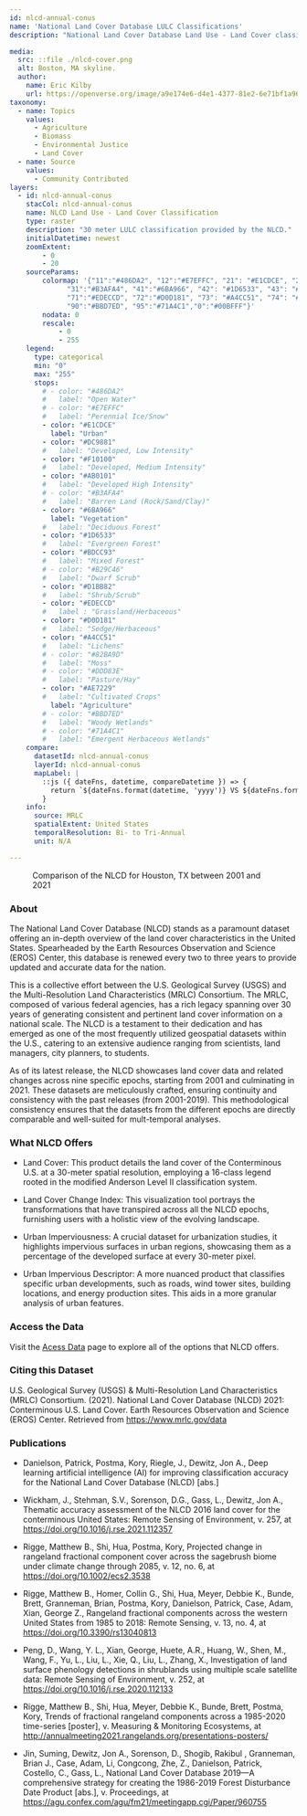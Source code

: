 ```yaml
---
id: nlcd-annual-conus
name: 'National Land Cover Database LULC Classifications'
description: "National Land Cover Database Land Use - Land Cover classifications for CONUS, 2001-2021 at 30 m resolution."

media:
  src: ::file ./nlcd-cover.png
  alt: Boston, MA skyline.
  author: 
    name: Eric Kilby
    url: https://openverse.org/image/a9e174e6-d4e1-4377-81e2-6e71bf1a9602?q=skyline
taxonomy:
  - name: Topics
    values:
      - Agriculture
      - Biomass
      - Environmental Justice
      - Land Cover
  - name: Source
    values:
      - Community Contributed
layers:
  - id: nlcd-annual-conus
    stacCol: nlcd-annual-conus
    name: NLCD Land Use - Land Cover Classification
    type: raster
    description: "30 meter LULC classification provided by the NLCD."
    initialDatetime: newest
    zoomExtent:
        - 0
        - 20
    sourceParams:
        colormap: '{"11":"#486DA2", "12":"#E7EFFC", "21": "#E1CDCE", "22": "#DC9881", "23": "#F10100", "24": "#AB0101",
              "31":"#B3AFA4", "41":"#6BA966", "42": "#1D6533", "43": "#BDCC93", "51": "#B29C46", "52": "#D1BB82",
              "71":"#EDECCD", "72":"#D0D181", "73": "#A4CC51", "74": "#82BA9D", "81": "#DDD83E", "82": "#AE7229",
              "90":"#BBD7ED", "95":"#71A4C1","0":"#00BFFF"}'
        nodata: 0
        rescale:
            - 0
            - 255   
    legend:
      type: categorical
      min: "0"
      max: "255"
      stops:
        # - color: "#486DA2"
        #   label: "Open Water"
        # - color: "#E7EFFC"
        #   label: "Perennial Ice/Snow"
        - color: "#E1CDCE"
          label: "Urban"
        - color: "#DC9881"
        #   label: "Developed, Low Intensity"
        - color: "#F10100"
        #   label: "Developed, Medium Intensity"
        - color: "#AB0101"
        #   label: "Developed High Intensity"
        # - color: "#B3AFA4"
        #   label: "Barren Land (Rock/Sand/Clay)"
        - color: "#6BA966"
          label: "Vegetation"
        #   label: "Deciduous Forest"
        - color: "#1D6533"
        #   label: "Evergreen Forest"
        - color: "#BDCC93"
        #   label: "Mixed Forest"
        # - color: "#B29C46"
        #   label: "Dwarf Scrub"
        - color: "#D1BB82"
        #   label: "Shrub/Scrub"
        - color: "#EDECCD"
        #   label : "Grassland/Herbaceous"
        - color: "#D0D181"
        #   label: "Sedge/Herbaceous"
        - color: "#A4CC51"
        #   label: "Lichens"
        # - color: "#82BA9D"
        #   label: "Moss"
        # - color: "#DDD83E"
        #   label: "Pasture/Hay"
        - color: "#AE7229"
        #   label: "Cultivated Crops"
          label: "Agriculture"
        # - color: "#BBD7ED"
        #   label: "Woody Wetlands"
        # - color: "#71A4C1"
        #   label: "Emergent Herbaceous Wetlands"
    compare:
      datasetId: nlcd-annual-conus
      layerId: nlcd-annual-conus
      mapLabel: |
        ::js ({ dateFns, datetime, compareDatetime }) => {
          return `${dateFns.format(datetime, 'yyyy')} VS ${dateFns.format(compareDatetime, 'yyyy')}`;
        }
    info:
      source: MRLC
      spatialExtent: United States
      temporalResolution: Bi- to Tri-Annual 
      unit: N/A 

---
```


<Block type='full'>
<Figure>
  <Map
    datasetId='nlcd-annual-conus'
    layerId='nlcd-annual-conus'
    dateTime='2001-01-01'
    zoom={8}
    center={[-95.37,29.76]}
    compareDateTime='2021-01-01'
  />
  <Caption
    attrAuthor='NASA'
    attrUrl='https://nasa.gov/'
  >
    Comparison of the NLCD for Houston, TX between 2001 and 2021
  </Caption>
</Figure>
</Block>

<Block>
  <Prose>

  ### About

  The National Land Cover Database (NLCD) stands as a paramount dataset offering an in-depth overview of the land cover characteristics in the United States. Spearheaded by the Earth Resources Observation and Science (EROS) Center, this database is renewed every two to three years to provide updated and accurate data for the nation.

  This is a collective effort between the U.S. Geological Survey (USGS) and the Multi-Resolution Land Characteristics (MRLC) Consortium. The MRLC, composed of various federal agencies, has a rich legacy spanning over 30 years of generating consistent and pertinent land cover information on a national scale. The NLCD is a testament to their dedication and has emerged as one of the most frequently utilized geospatial datasets within the U.S., catering to an extensive audience ranging from scientists, land managers, city planners, to students.

  As of its latest release, the NLCD showcases land cover data and related changes across nine specific epochs, starting from 2001 and culminating in 2021. These datasets are meticulously crafted, ensuring continuity and consistency with the past releases (from 2001-2019). This methodological consistency ensures that the datasets from the different epochs are directly comparable and well-suited for mult-temporal analyses.

  ### What NLCD Offers

  * Land Cover: This product details the land cover of the Conterminous U.S. at a 30-meter spatial resolution, employing a 16-class legend rooted in the modified Anderson Level II classification system.

  * Land Cover Change Index: This visualization tool portrays the transformations that have transpired across all the NLCD epochs, furnishing users with a holistic view of the evolving landscape.

  * Urban Imperviousness: A crucial dataset for urbanization studies, it highlights impervious surfaces in urban regions, showcasing them as a percentage of the developed surface at every 30-meter pixel.

  * Urban Impervious Descriptor: A more nuanced product that classifies specific urban developments, such as roads, wind tower sites, building locations, and energy production sites. This aids in a more granular analysis of urban features.

  ### Access the Data

  Visit the [Acess Data](https://www.mrlc.gov/data) page to explore all of the options that NLCD offers.

  ### Citing this Dataset

  U.S. Geological Survey (USGS) & Multi-Resolution Land Characteristics (MRLC) Consortium. (2021). National Land Cover Database (NLCD) 2021: Conterminous U.S. Land Cover. Earth Resources Observation and Science (EROS) Center. Retrieved from https://www.mrlc.gov/data

  ### Publications

  * Danielson, Patrick, Postma, Kory, Riegle, J., Dewitz, Jon A., Deep learning artificial intelligence (AI) for improving classification accuracy for the National Land Cover Database (NLCD) [abs.]

  * Wickham, J., Stehman, S.V., Sorenson, D.G., Gass, L., Dewitz, Jon A., Thematic accuracy assessment of the NLCD 2016 land cover for the conterminous United States: Remote Sensing of Environment, v. 257, at https://doi.org/10.1016/j.rse.2021.112357

  * Rigge, Matthew B., Shi, Hua, Postma, Kory, Projected change in rangeland fractional component cover across the sagebrush biome under climate change through 2085, v. 12, no. 6, at https://doi.org/10.1002/ecs2.3538

  * Rigge, Matthew B., Homer, Collin G., Shi, Hua, Meyer, Debbie K., Bunde, Brett, Granneman, Brian, Postma, Kory, Danielson, Patrick, Case, Adam, Xian, George Z., Rangeland fractional components across the western United States from 1985 to 2018: Remote Sensing, v. 13, no. 4, at https://doi.org/10.3390/rs13040813

  * Peng, D., Wang, Y. L., Xian, George, Huete, A.R., Huang, W., Shen, M., Wang, F., Yu, L., Liu, L., Xie, Q., Liu, L., Zhang, X., Investigation of land surface phenology detections in shrublands using multiple scale satellite data: Remote Sensing of Environment, v. 252, at https://doi.org/10.1016/j.rse.2020.112133

  * Rigge, Matthew B., Shi, Hua, Meyer, Debbie K., Bunde, Brett, Postma, Kory, Trends of fractional rangeland components across a 1985-2020 time-series [poster], v. Measuring & Monitoring Ecosystems, at http://annualmeeting2021.rangelands.org/presentations-posters/

  * Jin, Suming, Dewitz, Jon A., Sorenson, D., Shogib, Rakibul , Granneman, Brian J., Case, Adam, Li, Congcong, Zhe, Z., Danielson, Patrick, Costello, C., Gass, L., National Land Cover Database 2019—A comprehensive strategy for creating the 1986-2019 Forest Disturbance Date Product [abs.], v. Proceedings, at https://agu.confex.com/agu/fm21/meetingapp.cgi/Paper/960755

  </Prose>
</Block>

